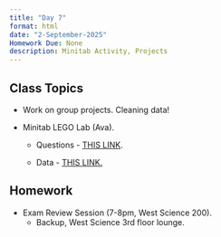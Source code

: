 ```yaml
---
title: "Day 7"
format: html
date: "2-September-2025"
Homework Due: None
description: Minitab Activity, Projects
---
```


## Class Topics

-   Work on group projects. Cleaning data!

-   Minitab LEGO Lab (Ava).

    -   Questions - [THIS LINK](/course-materials/activities/Graphing activity.docx).

    -   Data - [THIS LINK.](/course-materials/activities/lego_dataset.xlsx)

## Homework

-   Exam Review Session (7-8pm, West Science 200).
    -   Backup, West Science 3rd floor lounge.
